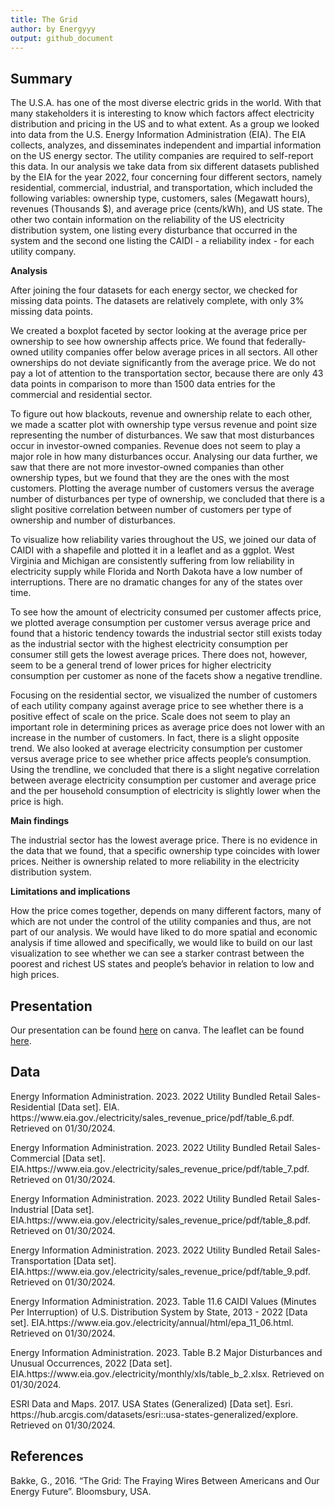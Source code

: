 ```yaml
---
title: The Grid
author: by Energyyy
output: github_document
---
```


## Summary

The U.S.A. has one of the most diverse electric grids in the world. With that many stakeholders it is interesting to know which factors affect electricity distribution and pricing in the US and to what extent. As a group we looked into data from the U.S. Energy Information Administration (EIA). The EIA collects, analyzes, and disseminates independent and impartial information on the US energy sector. The utility companies are required to self-report this data. In our analysis we take data from six different datasets published by the EIA for the year 2022, four concerning four different sectors, namely residential, commercial, industrial, and transportation, which included the following variables: ownership type, customers, sales (Megawatt hours), revenues (Thousands $), and average price (cents/kWh), and US state. The other two contain information on the reliability of the US electricity distribution system, one listing every disturbance that occurred in the system and the second one listing the CAIDI - a reliability index - for each utility company.

**Analysis**

After joining the four datasets for each energy sector, we checked for missing data points. The datasets are relatively complete, with only 3% missing data points. 

We created a boxplot faceted by sector looking at the average price per ownership to see how ownership affects price. We found that federally-owned utility companies offer below average prices in all sectors. All other ownerships do not deviate significantly from the average price. We do not pay a lot of attention to the transportation sector, because there are only 43 data points in comparison to more than 1500 data entries for the commercial and residential sector.

To figure out how blackouts, revenue and ownership relate to each other, we made a scatter plot with ownership type versus revenue and point size representing the number of disturbances. We saw that most disturbances occur in investor-owned companies. Revenue does not seem to play a major role in how many disturbances occur. Analysing our data further, we saw that there are not more investor-owned companies than other ownership types, but we found that they are the ones with the most customers. Plotting the average number of customers versus the average number of disturbances per type of ownership, we concluded that there is a slight positive correlation between number of customers per type of ownership and number of disturbances.


To visualize how reliability varies throughout the US, we joined our data of CAIDI with a shapefile and plotted it in a leaflet and as a ggplot. West Virginia and Michigan are consistently suffering from low reliability in electricity supply while Florida and North Dakota have a low number of interruptions. There are no dramatic changes for any of the states over time.

To see how the amount of electricity consumed per customer affects price, we plotted average consumption per customer versus average price and found that a historic tendency towards the industrial sector still exists today as the industrial sector with the highest electricity consumption per consumer still gets the lowest average prices. There does not, however, seem to be a general trend of lower prices for higher electricity consumption per customer as none of the facets show a negative trendline.

Focusing on the residential sector, we visualized the number of customers of each utility company against average price to see whether there is a positive effect of scale on the price. Scale does not seem to play an important role in determining prices as average price does not lower with an increase in the number of customers. In fact, there is a slight opposite trend. We also looked at average electricity consumption per customer versus average price to see whether price affects people’s consumption. Using the trendline, we concluded that there is a slight negative correlation between average electricity consumption per customer and average price and the per household consumption of electricity is slightly lower when the price is high.

**Main findings**

The industrial sector has the lowest average price. 
There is no evidence in the data that we found, that a specific ownership type coincides with lower prices. Neither is ownership related to more reliability in the electricity distribution system.

**Limitations and implications**

How the price comes together, depends on many different factors, many of which are not under the control of the utility companies and thus, are not part of our analysis. 
We would have liked to do more spatial and economic analysis if time allowed and specifically, we would like to build on our last visualization to see whether we can see a starker contrast between the poorest and richest US states and people’s behavior in relation to low and high prices. 

## Presentation

Our presentation can be found [here](https://www.canva.com/design/DAF_JI5ifwk/mX4bhovu_dcmp6Dzkyk_5w/edit?utm_content=DAF_JI5ifwk&utm_campaign=designshare&utm_medium=link2&utm_source=sharebutton) on canva.
The leaflet can be found [here](https://95e3ae51b7e64118bc2782af39cf0780.app.posit.cloud/file_show?path=%2Fcloud%2Fproject%2Fworkspace%2Fleaflet.html). 

## Data

Energy Information Administration. 2023. 2022 Utility Bundled Retail Sales- Residential [Data set]. EIA. https://www.eia.gov./electricity/sales_revenue_price/pdf/table_6.pdf. Retrieved on 01/30/2024.

Energy Information Administration. 2023. 2022 Utility Bundled Retail Sales- Commercial [Data set]. EIA.https://www.eia.gov./electricity/sales_revenue_price/pdf/table_7.pdf. Retrieved on 01/30/2024.

Energy Information Administration. 2023. 2022 Utility Bundled Retail Sales- Industrial [Data set]. EIA.https://www.eia.gov./electricity/sales_revenue_price/pdf/table_8.pdf. Retrieved on 01/30/2024.

Energy Information Administration. 2023. 2022 Utility Bundled Retail Sales- Transportation [Data set]. EIA.https://www.eia.gov./electricity/sales_revenue_price/pdf/table_9.pdf. Retrieved on 01/30/2024.

Energy Information Administration. 2023. Table 11.6 CAIDI Values (Minutes Per Interruption) of U.S. Distribution System by State, 2013 - 2022 [Data set]. EIA.https://www.eia.gov./electricity/annual/html/epa_11_06.html. Retrieved on 01/30/2024.

Energy Information Administration. 2023. Table B.2 Major Disturbances and Unusual Occurrences, 2022 [Data set]. EIA.https://www.eia.gov./electricity/monthly/xls/table_b_2.xlsx. Retrieved on 01/30/2024.

ESRI Data and Maps. 2017. USA States (Generalized) [Data set]. Esri. https://hub.arcgis.com/datasets/esri::usa-states-generalized/explore. Retrieved on 01/30/2024.

## References

Bakke, G., 2016. "The Grid: The Fraying Wires Between Americans and Our Energy Future". Bloomsbury, USA. 
